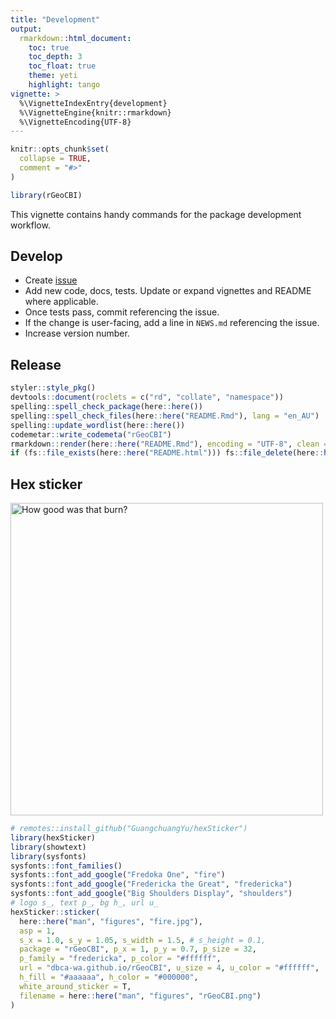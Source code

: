 ```yaml
---
title: "Development"
output: 
  rmarkdown::html_document:
    toc: true
    toc_depth: 3
    toc_float: true
    theme: yeti
    highlight: tango
vignette: >
  %\VignetteIndexEntry{development}
  %\VignetteEngine{knitr::rmarkdown}
  %\VignetteEncoding{UTF-8}
---
```


```r
knitr::opts_chunk$set(
  collapse = TRUE,
  comment = "#>"
)
```

```r
library(rGeoCBI)
```

This vignette contains handy commands for the package development workflow.

## Develop

* Create [issue](https://github.com/dbca-wa/rGeoCBI/issues)
* Add new code, docs, tests. Update or expand vignettes and README where applicable.
* Once tests pass, commit referencing the issue.
* If the change is user-facing, add a line in `NEWS.md` referencing the issue.
* Increase version number.

## Release

```r
styler::style_pkg()
devtools::document(roclets = c("rd", "collate", "namespace"))
spelling::spell_check_package(here::here())
spelling::spell_check_files(here::here("README.Rmd"), lang = "en_AU")
spelling::update_wordlist(here::here())
codemetar::write_codemeta("rGeoCBI")
rmarkdown::render(here::here("README.Rmd"), encoding = "UTF-8", clean = TRUE)
if (fs::file_exists(here::here("README.html"))) fs::file_delete(here::here("README.html"))
```

## Hex sticker 

<img src="../man/figures/rGeoCBI.png" alt="How good was that burn?" width="500" />
<br/>

```r
# remotes::install_github("GuangchuangYu/hexSticker")
library(hexSticker)
library(showtext)
library(sysfonts)
sysfonts::font_families()
sysfonts::font_add_google("Fredoka One", "fire")
sysfonts::font_add_google("Fredericka the Great", "fredericka")
sysfonts::font_add_google("Big Shoulders Display", "shoulders")
# logo s_, text p_, bg h_, url u_
hexSticker::sticker(
  here::here("man", "figures", "fire.jpg"),
  asp = 1,
  s_x = 1.0, s_y = 1.05, s_width = 1.5, # s_height = 0.1,
  package = "rGeoCBI", p_x = 1, p_y = 0.7, p_size = 32,
  p_family = "fredericka", p_color = "#ffffff",
  url = "dbca-wa.github.io/rGeoCBI", u_size = 4, u_color = "#ffffff",
  h_fill = "#aaaaaa", h_color = "#000000",
  white_around_sticker = T,
  filename = here::here("man", "figures", "rGeoCBI.png")
)
```
